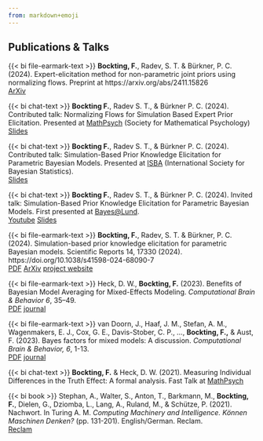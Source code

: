 ```yaml
---
from: markdown+emoji
---
```


## Publications & Talks

{{< bi file-earmark-text >}} **Bockting, F.**, Radev, S. T. & Bürkner, P. C. (2024). Expert-elicitation method for non-parametric joint priors using normalizing flows. Preprint at https://arxiv.org/abs/2411.15826 <br>
[ArXiv](https://arxiv.org/abs/2411.15826){.btn .btn-outline-primary .btn role="button" .btn-page-header .btn-sm}

{{< bi chat-text >}} **Bockting F.**, Radev S. T., & Bürkner P. C. (2024). Contributed talk: Normalizing Flows for Simulation Based Expert Prior Elicitation. Presented at [MathPsych](https://mathpsych.org/) (Society for Mathematical Psychology) <br>
[Slides](files/mathpsych_presentation.pdf){.btn .btn-outline-primary .btn role="button" .btn-page-header .btn-sm}

{{< bi chat-text >}} **Bockting F.**, Radev S. T., & Bürkner P. C. (2024). Contributed talk: Simulation-Based Prior Knowledge Elicitation for Parametric Bayesian Models. Presented at [ISBA](https://www.unive.it/web/en/2208/home) (International Society for Bayesian Statistics). <br>
[Slides](files/isba_presentation.pdf){.btn .btn-outline-primary .btn role="button" .btn-page-header .btn-sm}

{{< bi chat-text >}} **Bockting F.**, Radev S. T., & Bürkner P. C. (2024). Invited talk: Simulation-Based Prior Knowledge Elicitation for Parametric Bayesian Models. First presented at [Bayes@Lund](https://www.bayesatlund.com/). <br>
[Youtube](https://www.youtube.com/watch?v=KFPn7P2mfQw){.btn .btn-outline-primary .btn role="button" .btn-page-header .btn-sm}
[Slides](files/bayesatlund_presentation.pdf){.btn .btn-outline-primary .btn role="button" .btn-page-header .btn-sm}

{{< bi file-earmark-text >}} **Bockting, F.**, Radev, S. T. & Bürkner, P. C. (2024). Simulation-based prior knowledge elicitation for parametric Bayesian models. Scientific Reports 14, 17330 (2024). https://doi.org/10.1038/s41598-024-68090-7 <br>
[PDF](https://doi.org/10.1038/s41598-024-68090-7){.btn .btn-outline-primary .btn role="button" .btn-page-header .btn-sm}
[ArXiv](https://arxiv.org/abs/2308.11672){.btn .btn-outline-primary .btn role="button" .btn-page-header .btn-sm}
[project website](/prior_elicitation/){.btn .btn-outline-primary .btn role="button" .btn-page-header .btn-sm}

{{< bi file-earmark-text >}} Heck, D. W., **Bockting, F.** (2023). Benefits of Bayesian Model Averaging for Mixed-Effects Modeling. *Computational Brain & Behavior 6*, 35–49. <br>
[PDF](https://link.springer.com/content/pdf/10.1007/s42113-021-00118-x.pdf){.btn .btn-outline-primary .btn role="button" .btn-page-header .btn-sm}
[journal](https://doi.org/10.1007/s42113-021-00118-x){.btn .btn-outline-primary .btn role="button" .btn-page-header .btn-sm}

{{< bi file-earmark-text >}} van Doorn, J., Haaf, J. M., Stefan, A. M., Wagenmakers, E. J., Cox, G. E., Davis-Stober, C. P., ..., **Bockting, F.,** & Aust, F. (2023). Bayes factors for mixed models: A discussion. *Computational Brain & Behavior, 6*, 1-13. <br>
[PDF](https://link.springer.com/content/pdf/10.1007/s42113-022-00160-3.pdf){.btn .btn-outline-primary .btn role="button" .btn-page-header .btn-sm}
[journal](https://link.springer.com/article/10.1007/s42113-022-00160-3){.btn .btn-outline-primary .btn role="button" .btn-page-header .btn-sm}

{{< bi chat-text >}} **Bockting, F.** & Heck, D. W. (2021). Measuring Individual Differences in the Truth Effect: A formal analysis. Fast Talk at [MathPsych](https://mathpsych.org/)

{{< bi book >}} Stephan, A., Walter, S., Anton, T., Barkmann, M., **Bockting, F.**, Dielen, G., Dziomba, L., Lang, A., Ruland, M., & Schütze, P. (2021). Nachwort. In Turing A. M. *Computing Machinery and Intelligence. Können Maschinen Denken?* (pp. 131-201). English/German. Reclam. <br>
[Reclam](https://www.reclam.de/detail/978-3-15-961827-2/Turing__Alan_M_/Computing_Machinery_and_Intelligence___Koennen_Maschinen_denken___EPUB_){.btn .btn-outline-primary .btn role="button" .btn-page-header .btn-sm}